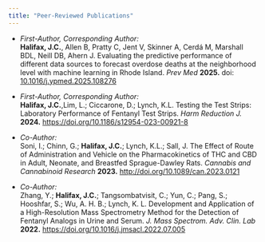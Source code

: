 ```yaml
---
title: "Peer-Reviewed Publications"
---
```


* *First-Author, Corresponding Author:*  
  **Halifax, J.C.**, Allen B, Pratty C, Jent V, Skinner A, Cerdá M, Marshall BDL, Neill DB, Ahern J. Evaluating the predictive performance of different data sources to forecast overdose deaths at the neighborhood level with machine learning in Rhode Island. *Prev Med* **2025.** doi: [10.1016/j.ypmed.2025.108276](https://doi.org/10.1016/j.ypmed.2025.108276)

* *First-Author, Corresponding Author:*  
  **Halifax, J.C.**,Lim, L.; Ciccarone, D.; Lynch, K.L. Testing the Test Strips: Laboratory Performance of Fentanyl Test Strips. *Harm Reduction J.* **2024.** [https://doi.org/10.1186/s12954-023-00921-8](https://doi.org/10.1186/s12954-023-00921-8)

* *Co-Author:*  
  Soni, I.; Chinn, G.; **Halifax, J.C.**; Lynch, K.L.; Sall, J. The Effect of Route of Administration and Vehicle on the Pharmacokinetics of THC and CBD in Adult, Neonate, and Breastfed Sprague-Dawley Rats. *Cannabis and Cannabinoid Research* **2023.** [http://doi.org/10.1089/can.2023.0121](http://doi.org/10.1089/can.2023.0121)

* *Co-Author:*  
  Zhang, Y.; **Halifax, J.C.**; Tangsombatvisit, C.; Yun, C.; Pang, S.; Hooshfar, S.; Wu, A. H. B.; Lynch, K. L. Development and Application of a High-Resolution Mass Spectrometry Method for the Detection of Fentanyl Analogs in Urine and Serum. *J. Mass Spectrom. Adv. Clin. Lab* **2022.** [https://doi.org/10.1016/j.jmsacl.2022.07.005](https://doi.org/10.1016/j.jmsacl.2022.07.005)
